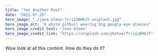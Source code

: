 ---
title: "Yet Another Post"
date: "2021-07-25"
hero_image: "./jane-almon-7rriIaBH6JY-unsplash.jpg"
hero_image_alt: "A white pitbull wearing big googly-eye glasses"
hero_image_credit_text: "Jane Almon"
hero_image_credit_link: "https://unsplash.com/photos/7rriIaBH6JY"
---


Wow look at all this content. How do they do it?